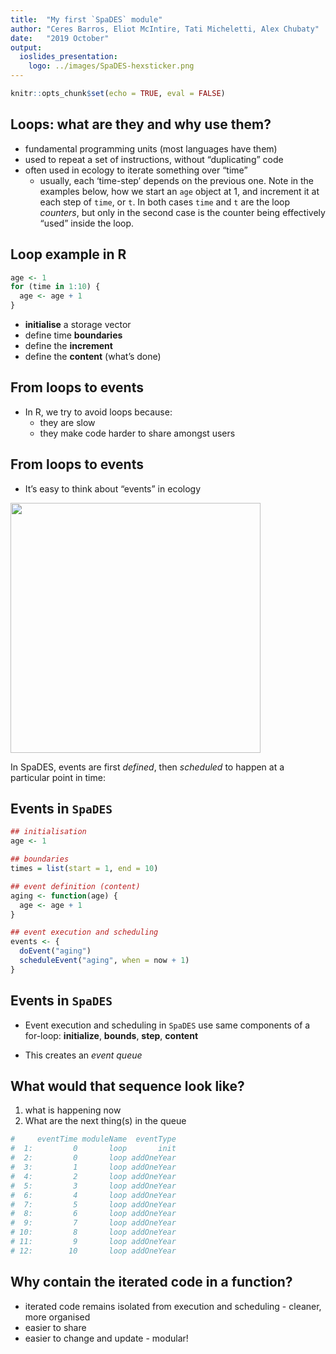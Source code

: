```yaml
---
title:  "My first `SpaDES` module"
author: "Ceres Barros, Eliot McIntire, Tati Micheletti, Alex Chubaty"
date:   "2019 October"
output:
  ioslides_presentation:
    logo: ../images/SpaDES-hexsticker.png
---
```


```r
knitr::opts_chunk$set(echo = TRUE, eval = FALSE)
```

## Loops: what are they and why use them?

- fundamental programming units (most languages have them)
- used to repeat a set of instructions, without "duplicating" code
- often used in ecology to iterate something over "time"
  + usually, each 'time-step' depends on the previous one. Note in the examples below, how we start an `age` object at 1, and increment it at each step of `time`, or `t`. In both cases `time` and `t` are the loop *counters*, but only in the second case is the counter being effectively "used" inside the loop.

## Loop example in R

```r
age <- 1
for (time in 1:10) {
  age <- age + 1
}
```

- **initialise** a storage vector
- define time **boundaries**
- define the **increment**
- define the **content** (what's done)

## From loops to events

- In R, we try to avoid loops because:
  + they are slow
  + they make code harder to share amongst users

## From loops to events

- It's easy to think about "events" in ecology

<img src="../images/MyFirstModule/Plant_phenology.png" align="middle" width="400" margin="0 auto" />
  
In SpaDES, events are first *defined*, then *scheduled* to happen at a particular point in time:

## Events in `SpaDES`

```r
## initialisation
age <- 1                              

## boundaries
times = list(start = 1, end = 10) 

## event definition (content)
aging <- function(age) {
  age <- age + 1                
}

## event execution and scheduling
events <- {
  doEvent("aging")
  scheduleEvent("aging", when = now + 1)
}
```

## Events in `SpaDES`

- Event execution and scheduling in `SpaDES` use same components of a for-loop: **initialize**, **bounds**, **step**, **content**

- This creates an *event queue*

## What would that sequence look like?

1. what is happening now
2. What are the next thing(s) in the queue

```r
#     eventTime moduleName  eventType
#  1:         0       loop       init
#  2:         0       loop addOneYear
#  3:         1       loop addOneYear
#  4:         2       loop addOneYear
#  5:         3       loop addOneYear
#  6:         4       loop addOneYear
#  7:         5       loop addOneYear
#  8:         6       loop addOneYear
#  9:         7       loop addOneYear
# 10:         8       loop addOneYear
# 11:         9       loop addOneYear
# 12:        10       loop addOneYear 
```

## Why contain the iterated code in a function?

- iterated code remains isolated from execution and scheduling - cleaner, more organised
- easier to share
- easier to change and update - modular!
